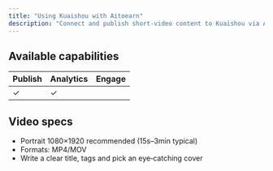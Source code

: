 ```yaml
---
title: "Using Kuaishou with Aitoearn"
description: "Connect and publish short‑video content to Kuaishou via Aitoearn."
---
```


<UpdatedAt />


## Available capabilities

| Publish | Analytics | Engage |
| --- | --- | --- |
| ✓ | ✓ |  |

## Video specs

- Portrait 1080×1920 recommended (15s–3min typical)
- Formats: MP4/MOV
- Write a clear title, tags and pick an eye‑catching cover
